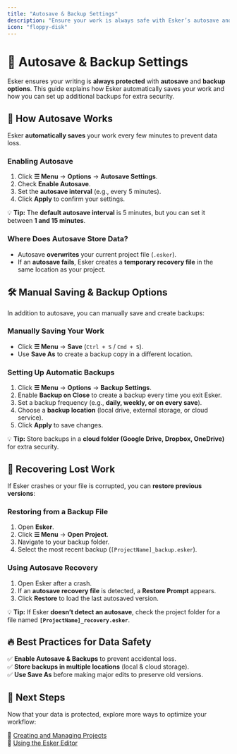 ```yaml
---
title: "Autosave & Backup Settings"
description: "Ensure your work is always safe with Esker’s autosave and backup features."
icon: "floppy-disk"
---
```


# 💾 Autosave & Backup Settings  

Esker ensures your writing is **always protected** with **autosave** and **backup options**. This guide explains how Esker automatically saves your work and how you can set up additional backups for extra security.

## 🔄 **How Autosave Works**  

Esker **automatically saves** your work every few minutes to prevent data loss.  

### **Enabling Autosave**  
1. Click **☰ Menu** → **Options** → **Autosave Settings**.  
2. Check **Enable Autosave**.  
3. Set the **autosave interval** (e.g., every 5 minutes).  
4. Click **Apply** to confirm your settings.  

💡 **Tip:** The **default autosave interval** is 5 minutes, but you can set it between **1 and 15 minutes**.  

### **Where Does Autosave Store Data?**  

- Autosave **overwrites** your current project file (`.esker`).  
- If an **autosave fails**, Esker creates a **temporary recovery file** in the same location as your project.  

## 🛠 **Manual Saving & Backup Options**  

In addition to autosave, you can manually save and create backups:  

### **Manually Saving Your Work**  
- Click **☰ Menu** → **Save** (`Ctrl + S` / `Cmd + S`).  
- Use **Save As** to create a backup copy in a different location.  

### **Setting Up Automatic Backups**  
1. Click **☰ Menu** → **Options** → **Backup Settings**.  
2. Enable **Backup on Close** to create a backup every time you exit Esker.  
3. Set a backup frequency (e.g., **daily, weekly, or on every save**).  
4. Choose a **backup location** (local drive, external storage, or cloud service).  
5. Click **Apply** to save changes.  

💡 **Tip:** Store backups in a **cloud folder (Google Drive, Dropbox, OneDrive)** for extra security.  

## 🔧 **Recovering Lost Work**  

If Esker crashes or your file is corrupted, you can **restore previous versions**:  

### **Restoring from a Backup File**  
1. Open **Esker**.  
2. Click **☰ Menu** → **Open Project**.  
3. Navigate to your backup folder.  
4. Select the most recent backup (`[ProjectName]_backup.esker`).  

### **Using Autosave Recovery**  
1. Open Esker after a crash.  
2. If an **autosave recovery file** is detected, a **Restore Prompt** appears.  
3. Click **Restore** to load the last autosaved version.  

💡 **Tip:** If Esker **doesn’t detect an autosave**, check the project folder for a file named **`[ProjectName]_recovery.esker`**.  

## 🔥 **Best Practices for Data Safety**  

✅ **Enable Autosave & Backups** to prevent accidental loss.  
✅ **Store backups in multiple locations** (local & cloud storage).  
✅ **Use Save As** before making major edits to preserve old versions.  

## 🎯 **Next Steps**  

Now that your data is protected, explore more ways to optimize your workflow:  

📂 [Creating and Managing Projects](/getting-started/creating-and-managing-projects)  
📖 [Using the Esker Editor](/writing-productivity/editor)  
